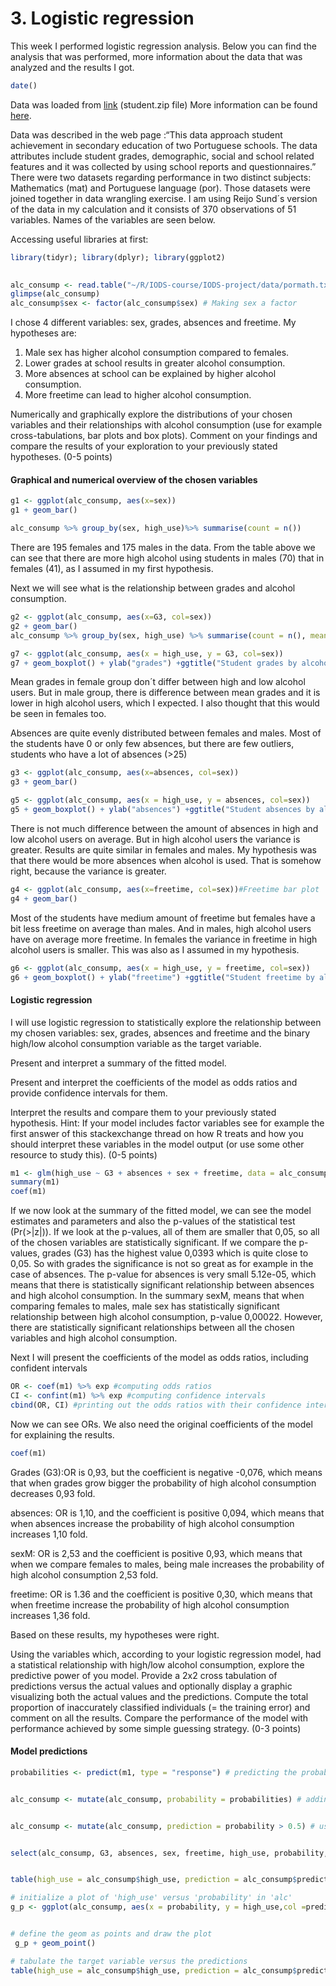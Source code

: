 # 3. Logistic regression

This week I performed logistic regression analysis. Below you can find the analysis that was performed, more information about the data that was analyzed and the results I got.


```r
date()

```

Data was loaded from [link](https://archive.ics.uci.edu/ml/machine-learning-databases/00320/) (student.zip file)
More information can be found [here](https://archive.ics.uci.edu/ml/datasets/Student+Performance).

Data was described in the web page :"This data approach student achievement in secondary education of two Portuguese schools. The data attributes include student grades, demographic, social and school related features and it was collected by using school reports and questionnaires." There were two datasets regarding performance in two distinct subjects: Mathematics (mat) and Portuguese language (por). Those datasets were joined together in data wrangling exercise. I am using Reijo Sund´s version of the data in my calculation and it consists of 370 observations of  51 variables. Names of the variables are seen below.

Accessing useful libraries at first:

```r
library(tidyr); library(dplyr); library(ggplot2)
  
```

```r
alc_consump <- read.table("~/R/IODS-course/IODS-project/data/pormath.txt", sep = ",", header=TRUE)
glimpse(alc_consump)
alc_consump$sex <- factor(alc_consump$sex) # Making sex a factor

```

I chose 4 different variables: sex, grades, absences and freetime. My hypotheses are: 

1. Male sex has higher alcohol consumption compared to females. 
2. Lower grades at school results in greater alcohol consumption.
3. More absences at school can be explained by higher alcohol consumption.
4. More freetime can lead to higher alcohol consumption.

Numerically and graphically explore the distributions of your chosen variables and their relationships with alcohol consumption (use for example cross-tabulations, bar plots and box plots). Comment on your findings and compare the results of your exploration to your previously stated hypotheses. (0-5 points)

#### Graphical and numerical overview of the chosen variables


```r
g1 <- ggplot(alc_consump, aes(x=sex))
g1 + geom_bar()
```

```r
alc_consump %>% group_by(sex, high_use)%>% summarise(count = n()) 
```

There are 195 females and 175 males in the data. From the table above we can see that there are more high alcohol using students in males (70) that in females (41), as I assumed in my first hypothesis. 

Next we will see what is the relationship between grades and alcohol consumption. 

```r
g2 <- ggplot(alc_consump, aes(x=G3, col=sex))
g2 + geom_bar()
alc_consump %>% group_by(sex, high_use) %>% summarise(count = n(), mean_grade = mean(G3))
```

```r
g7 <- ggplot(alc_consump, aes(x = high_use, y = G3, col=sex))
g7 + geom_boxplot() + ylab("grades") +ggtitle("Student grades by alcohol consumption and sex")
```
Mean grades in female group don´t differ between high and low alcohol users. But in male group, there is difference between mean grades and it is lower in high alcohol users, which I expected. I also thought that this would be seen in females too. 

Absences are quite evenly distributed between females and males. Most of the students have 0 or only few absences, but there are few outliers, students who have a lot of absences (>25)

```r
g3 <- ggplot(alc_consump, aes(x=absences, col=sex))
g3 + geom_bar()

```

```r
g5 <- ggplot(alc_consump, aes(x = high_use, y = absences, col=sex))
g5 + geom_boxplot() + ylab("absences") +ggtitle("Student absences by alcohol consumption and sex")
```

There is not much difference between the amount of absences in high and low alcohol users on average. But in high alcohol users the variance is greater. Results are quite similar in females and males. My hypothesis was that there would be more absences when alcohol is used. That is somehow right, because the variance is greater. 

```r
g4 <- ggplot(alc_consump, aes(x=freetime, col=sex))#Freetime bar plot
g4 + geom_bar()
```

Most of the students have medium amount of freetime but females have a bit less freetime on average than males. And in males, high alcohol users have on average more freetime. In females the variance in freetime in high alcohol users is smaller. This was also as I assumed in my hypothesis. 



```r
g6 <- ggplot(alc_consump, aes(x = high_use, y = freetime, col=sex))
g6 + geom_boxplot() + ylab("freetime") +ggtitle("Student freetime by alcohol consumption and sex")
```

#### Logistic regression

I will use logistic regression to statistically explore the relationship between my chosen variables: sex, grades, absences and freetime  and the binary high/low alcohol consumption variable as the target variable.

Present and interpret a summary of the fitted model. 

Present and interpret the coefficients of the model as odds ratios and provide confidence intervals for them. 

Interpret the results and compare them to your previously stated hypothesis. Hint: If your model includes factor variables see for example the first answer of this stackexchange thread on how R treats and how you should interpret these variables in the model output (or use some other resource to study this). (0-5 points)

```r
m1 <- glm(high_use ~ G3 + absences + sex + freetime, data = alc_consump, family = "binomial")
summary(m1)
coef(m1)
```

If we now look at the summary of the fitted model, we can see the model estimates and parameters and also the p-values of the statistical test (Pr(>|z|)). If we look at the p-values, all of them are smaller that 0,05, so all of the chosen variables are statistically significant. If we compare the p-values, grades (G3) has the highest value 0,0393 which is quite close to 0,05. So with grades the significance is not so great as for example in the case of absences. The p-value for absences is very small 5.12e-05, which means that there is statistically significant relationship between absences and high alcohol consumption. In the summary sexM, means that when comparing females to males, male sex has statistically significant relationship between high alcohol consumption, p-value 0,00022. However, there are statistically significant relationships between all the chosen variables and high alcohol consumption.  

Next I will present the coefficients of the model as odds ratios, including confident intervals 

```r
OR <- coef(m1) %>% exp #computing odds ratios
CI <- confint(m1) %>% exp #computing confidence intervals
cbind(OR, CI) #printing out the odds ratios with their confidence intervals

```

Now we can see ORs. We also need the original coefficients of the model for explaining the results. 

```r
coef(m1)
```
Grades (G3):OR is 0,93, but the coefficient is negative -0,076, which means that when grades grow bigger the probability of high alcohol consumption decreases 0,93 fold.

absences: OR is 1,10, and the coefficient is positive 0,094, which means that when absences increase the probability of high alcohol consumption increases 1,10 fold.

sexM: OR is 2,53 and the coefficient is positive 0,93, which means that when we compare females to males, being male increases the probability of high alcohol consumption 2,53 fold.

freetime: OR is 1.36 and the coefficient is positive 0,30, which means that when freetime increase the probability of high alcohol consumption increases 1,36 fold.

Based on these results, my hypotheses were right. 

Using the variables which, according to your logistic regression model, had a statistical relationship with high/low alcohol consumption, explore the predictive power of you model. Provide a 2x2 cross tabulation of predictions versus the actual values and optionally display a graphic visualizing both the actual values and the predictions. Compute the total proportion of inaccurately classified individuals (= the training error) and comment on all the results. Compare the performance of the model with performance achieved by some simple guessing strategy. (0-3 points)

#### Model predictions


```r


probabilities <- predict(m1, type = "response") # predicting the probability of high_use


alc_consump <- mutate(alc_consump, probability = probabilities) # adding the predicted probabilities to 'alc_consump'


alc_consump <- mutate(alc_consump, prediction = probability > 0.5) # using the probabilities to make a prediction of high_use


select(alc_consump, G3, absences, sex, freetime, high_use, probability, prediction) %>% tail(10)# checking the last ten original classes, predicted probabilities, and class predictions


table(high_use = alc_consump$high_use, prediction = alc_consump$prediction) # tabulating the target variable versus the predictions

```

```r
# initialize a plot of 'high_use' versus 'probability' in 'alc'
g_p <- ggplot(alc_consump, aes(x = probability, y = high_use,col =prediction ))


# define the geom as points and draw the plot
 g_p + geom_point()


```

```r
# tabulate the target variable versus the predictions
table(high_use = alc_consump$high_use, prediction = alc_consump$prediction) %>% prop.table() %>% addmargins()
```





